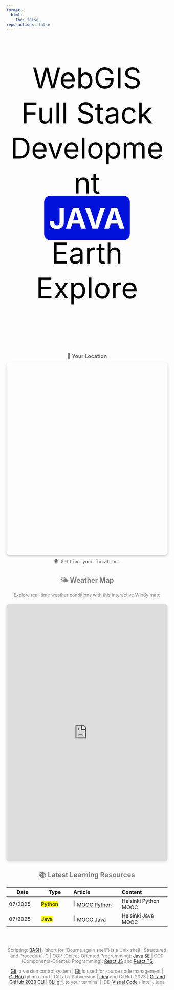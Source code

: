 ```yaml
---
format:
  html:
    toc: false
repo-actions: false
---
```


<link rel="stylesheet" type="text/css" href="//fonts.googleapis.com/css?family=Roboto" />

<style>

.animated-text {
  font-size: 90px;
  color: #000;
  font-family; 'Roboto';
  text-align: center;
}

@keyframes letterAnimation {
  0% { opacity: 0; transform: translateY(-10px); }
  10% { opacity: 1; transform: translateY(0); }
  100% { opacity: 0; transform: translateY(10px); }
}

#spin {
  color:white;
}
#spin:after {
  content:"";
  padding: 15px;
  border-radius: 20px;
  animation: spin 16s linear infinite;
}
@keyframes spin {
  0% { content: "JAVA";background-color:blue;}
  8% { content:"QGIS";background-color:green;}
  16% { content:"ARCGIS PRO";background-color:lightblue;}
  24% { content:"REACT";background-color:blue;}
  32% { content:"SPRING BOOT";background-color:green;}
  40% { content:"BASH";background-color:grey;}
  48% { content: "LINUX";background-color:yellow;}
  56% { content: "API REST";background-color:orange;}
  64% { content: "DEVOPS";background-color:red;}
  72% { content: "AWS";background-color:orange;}
  80% { content: "MARKDOWN";background-color:blue;}
  100% { content: "QUARTO";background-color: red; }
}


</style>

::: {.column-screen}

<div class="animated-text">
<p>WebGIS Full Stack Development </br><b><span id="spin"></span></b></br>Earth Explore</p>
</div>

:::

<div style="text-align:center;color:grey">

</br></br>

:::{.column-page}
<!-- Visitor Location Map -->
<div style="text-align: center; margin: 20px 0;">
  <h3 style="color: #666; margin-bottom: 10px;">📍 Your Location</h3>
  <div id="map" style="height: 600px; width: 100%; border-radius: 10px; box-shadow: 0 4px 8px rgba(0,0,0,0.2);"></div>
  <div id="coordinates" style="margin-top: 10px; font-family: monospace; color: #555; font-size: 14px;">🌍 Getting your location...</div>
</div>
:::

<!-- Leaflet CSS and JS -->
<link rel="stylesheet" href="https://unpkg.com/leaflet@1.9.4/dist/leaflet.css" />
<script src="https://unpkg.com/leaflet@1.9.4/dist/leaflet.js"></script>

<!-- Custom CSS for layer control alignment -->
<style>
.leaflet-control-layers-base {
    text-align: left !important;
}

.leaflet-control-layers-base label {
    display: flex !important;
    align-items: center !important;
    justify-content: flex-start !important;
    margin: 2px 0 !important;
}

.leaflet-control-layers-base input[type="radio"] {
    margin-right: 8px !important;
    margin-left: 0 !important;
}

.leaflet-control-layers {
    padding: 8px 10px !important;
    min-width: 150px !important;
}
</style>

<script>
// Initialize the map
let map = L.map('map').setView([41.3031, 2.0763], 10); // Default to Barcelona, Spain

// Define base layers
const openStreetMap = L.tileLayer('https://{s}.tile.openstreetmap.org/{z}/{x}/{y}.png', {
    attribution: '© <a href="https://www.openstreetmap.org/copyright">OpenStreetMap</a> contributors',
    maxZoom: 18
});

const satelliteMap = L.tileLayer('https://server.arcgisonline.com/ArcGIS/rest/services/World_Imagery/MapServer/tile/{z}/{y}/{x}', {
    attribution: '© <a href="https://www.esri.com/">Esri</a>, Maxar, Earthstar Geographics, and the GIS User Community',
    maxZoom: 18
});

// Add default layer (OpenStreetMap)
openStreetMap.addTo(map);

// Create layer control
const baseLayers = {
    "🗺️ OpenStreetMap": openStreetMap,
    "🛰️ Satellite Image": satelliteMap
};

// Add layer control to bottom-left
L.control.layers(baseLayers, null, {
    position: 'bottomleft',
    collapsed: false
}).addTo(map);

// Custom icon for user location
const userIcon = L.divIcon({
    className: 'custom-div-icon',
    html: '<div style="background-color: #ff4444; width: 20px; height: 20px; border-radius: 50%; border: 3px solid white; box-shadow: 0 2px 4px rgba(0,0,0,0.3); display: flex; align-items: center; justify-content: center;"><span style="color: white; font-size: 12px; font-weight: bold;">📍</span></div>',
    iconSize: [26, 26],
    iconAnchor: [13, 13]
});

let userMarker;

// Function to update location
function updateLocation(lat, lon) {
    // Remove existing marker if any
    if (userMarker) {
        map.removeLayer(userMarker);
    }
    
    // Add new marker
    userMarker = L.marker([lat, lon], {icon: userIcon}).addTo(map);
    
    // Update coordinates display
    document.getElementById('coordinates').innerHTML = 
        `🌍 Latitude: <strong>${lat.toFixed(6)}</strong> | Longitude: <strong>${lon.toFixed(6)}</strong>`;
    
    // Center map on user location
    map.setView([lat, lon], 10);
    
    // Add popup to marker
    userMarker.bindPopup(`
        <div style="text-align: center;">
            <strong>📍 Your Location</strong><br/>
            <small>Lat: ${lat.toFixed(6)}<br/>Lon: ${lon.toFixed(6)}</small>
        </div>
    `).openPopup();
}

// Get user's location
if (navigator.geolocation) {
    navigator.geolocation.getCurrentPosition(
        function(position) {
            const lat = position.coords.latitude;
            const lon = position.coords.longitude;
            updateLocation(lat, lon);
        },
        function(error) {
            console.log('Geolocation error:', error);
            document.getElementById('coordinates').innerHTML = 
                '🌍 Location access denied or unavailable. Showing default location (Barcelona, Spain).';
            updateLocation(41.3031, 2.0763); // Default to Barcelona
        },
        {
            enableHighAccuracy: true,
            timeout: 10000,
            maximumAge: 60000
        }
    );
} else {
    document.getElementById('coordinates').innerHTML = 
        '🌍 Geolocation not supported by this browser. Showing default location (Barcelona, Spain).';
    updateLocation(41.3031, 2.0763); // Default to Barcelona
}
</script>

:::{.column-page}
## 🌤️ Weather Map

Explore real-time weather conditions with this interactive Windy map:

<div style="text-align: center; margin: 20px 0;">
<iframe width="100%" height="800" src="https://embed.windy.com/embed.html?type=map&location=coordinates&metricRain=mm&metricTemp=°C&metricWind=km/h&zoom=5&overlay=wind&product=ecmwf&level=surface&lat=38.273&lon=2.021&detailLat=41.304&detailLon=2.006&detail=true&pressure=true&message=true" frameborder="0" style="border-radius: 8px; box-shadow: 0 2px 8px rgba(0,0,0,0.1);"></iframe>
</div>
:::

## 📚 Latest Learning Resources

:::{.column-page}

| Date | Type | Article | Content |
| -- | -- | :-- | :-- |
| 07/2025 |     <mark>Python</mark> | ![](/images/home/python-logo.png){width="5%"}  [MOOC Python](https://programming-24.mooc.fi/){.external target='_blank'}  | Helsinki Python MOOC |
| 07/2025 |    <mark>Java</mark> | ![](/images/home/java-logo.png){width="5%"} [MOOC Java](https://java-programming.mooc.fi/){.external target='_blank'}  | Helsinki Java MOOC |


:::

</br></br>

Scripting: [BASH](/linux/linux-what-bash.qmd), (short for “Bourne again shell”) is a Unix shell |  Structured and Procedural: C |   OOP (Object-Oriented Programming): [Java SE](https://java-programming.mooc.fi/) |  COP (Components-Oriented Programming): [React JS](https://reactjs.org/) and [React TS](https://www.typescriptlang.org/docs/handbook/react.html)


[Git](/devops/devops-vc-git.qmd), a version control system |  [Git](https://git-scm.com/) is used for source code management |   [GitHub](https://github.com/) git on cloud |  GitLab / Subversion |   [Idea](/devops/devops-vc-ideagithub.qmd) and GitHub 2023 |  [Git and GitHub 2023 CLI](/devops/devops-vc-gitgh.qmd) |  [CLI gH](https://cli.github.com/), to your terminal |   IDE: [Visual Code](/devops/devops-ide-visualcode.qmd) / IntellJ Idea


</div>



